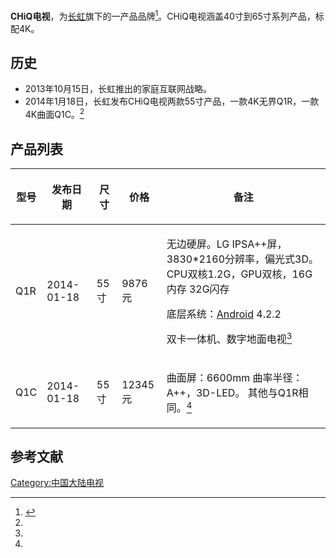 {{newsrelease|time=2015-01-25T05:56:45+00:00}}
'''CHiQ电视'''，为[[长虹|长虹]]旗下的一产品品牌<ref name="CHiQ发布">{{Cite web |url=http://otv.lmtw.com/Scomment/evaluation/201401/100176.html |title=流媒体网：为啥比别人贵？长虹ChiQ电视第一时间评测 |accessdate=2014-01-24 |archive-date=2014-02-03 |archive-url=https://web.archive.org/web/20140203014606/http://otv.lmtw.com/Scomment/evaluation/201401/100176.html |dead-url=no }}</ref>。CHiQ电视涵盖40寸到65寸系列产品，标配4K。

== 历史 ==
* 2013年10月15日，长虹推出的家庭互联网战略。
* 2014年1月18日，长虹发布CHiQ电视两款55寸产品，一款4K无界Q1R，一款4K曲面Q1C。<ref name="CHiQ发布" />

== 产品列表 ==
{| class="wikitable"
|-
! 型号 !! 发布日期 !! 尺寸 !! 价格 !! 备注
|-
| Q1R || 2014-01-18 || 55寸 || 9876元 || 无边硬屏。LG IPSA++屏，3830*2160分辨率，偏光式3D。
CPU双核1.2G，GPU双核，16G内存 32G闪存

底层系统：[[Android|Android]] 4.2.2

双卡一体机、数字地面电视<ref name="CHiQ发布" />
|-
| Q1C || 2014-01-18 || 55寸 || 12345元 || 曲面屏：6600mm 曲率半径：A++，3D-LED。
其他与Q1R相同。<ref name="CHiQ发布" />
|}

== 参考文献 ==
{{reflist}}

[[Category:中国大陆电视|Category:中国大陆电视]]